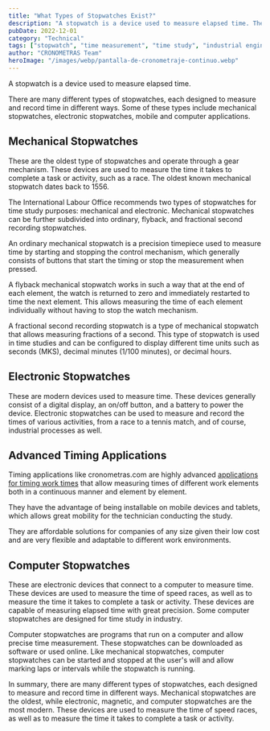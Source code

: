 ```yaml
---
title: "What Types of Stopwatches Exist?"
description: "A stopwatch is a device used to measure elapsed time. There are many different types of stopwatches, each designed to measure and record time in different ways."
pubDate: 2022-12-01
category: "Technical"
tags: ["stopwatch", "time measurement", "time study", "industrial engineering", "work measurement"]
author: "CRONOMETRAS Team"
heroImage: "/images/webp/pantalla-de-cronometraje-continuo.webp"
---
```


A stopwatch is a device used to measure elapsed time.

There are many different types of stopwatches, each designed to measure and record time in different ways. Some of these types include mechanical stopwatches, electronic stopwatches, mobile and computer applications.

## Mechanical Stopwatches

These are the oldest type of stopwatches and operate through a gear mechanism. These devices are used to measure the time it takes to complete a task or activity, such as a race. The oldest known mechanical stopwatch dates back to 1556.

The International Labour Office recommends two types of stopwatches for time study purposes: mechanical and electronic. Mechanical stopwatches can be further subdivided into ordinary, flyback, and fractional second recording stopwatches.

An ordinary mechanical stopwatch is a precision timepiece used to measure time by starting and stopping the control mechanism, which generally consists of buttons that start the timing or stop the measurement when pressed.

A flyback mechanical stopwatch works in such a way that at the end of each element, the watch is returned to zero and immediately restarted to time the next element. This allows measuring the time of each element individually without having to stop the watch mechanism.

A fractional second recording stopwatch is a type of mechanical stopwatch that allows measuring fractions of a second. This type of stopwatch is used in time studies and can be configured to display different time units such as seconds (MKS), decimal minutes (1/100 minutes), or decimal hours.

## Electronic Stopwatches

These are modern devices used to measure time. These devices generally consist of a digital display, an on/off button, and a battery to power the device. Electronic stopwatches can be used to measure and record the times of various activities, from a race to a tennis match, and of course, industrial processes as well.

## Advanced Timing Applications

Timing applications like cronometras.com are highly advanced [applications for timing work times](https://cronometras.com) that allow measuring times of different work elements both in a continuous manner and element by element.

They have the advantage of being installable on mobile devices and tablets, which allows great mobility for the technician conducting the study.

They are affordable solutions for companies of any size given their low cost and are very flexible and adaptable to different work environments.

## Computer Stopwatches

These are electronic devices that connect to a computer to measure time. These devices are used to measure the time of speed races, as well as to measure the time it takes to complete a task or activity. These devices are capable of measuring elapsed time with great precision. Some computer stopwatches are designed for time study in industry.

Computer stopwatches are programs that run on a computer and allow precise time measurement. These stopwatches can be downloaded as software or used online. Like mechanical stopwatches, computer stopwatches can be started and stopped at the user's will and allow marking laps or intervals while the stopwatch is running.

In summary, there are many different types of stopwatches, each designed to measure and record time in different ways. Mechanical stopwatches are the oldest, while electronic, magnetic, and computer stopwatches are the most modern. These devices are used to measure the time of speed races, as well as to measure the time it takes to complete a task or activity.
